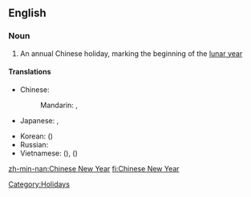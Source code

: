 ==English==
{{wikipedia}}
===Noun===
{{en-noun|sg=[[Chinese]] [[New Year]]}}

# An annual Chinese holiday, marking the beginning of the [[lunar year]]

====Translations====
{{trans-top|a Chinese holiday}}
* Chinese:
*: Mandarin: {{t|zh|春節|sc=Hani}},  {{t|zh|春节|tr=chūnjié|sc=Hani}}
* Japanese: {{t|ja|旧正月|tr=きゅうしょうがつ, kyūshōgatsu}}, {{t|ja|春節|tr=しゅんせつ, shunsetsu}}
{{trans-mid}}
* Korean: {{t|ko|춘절|tr=chunjeol|sc=Kore}} ({{t|ko|春節|sc=Kore}})
* Russian: {{t|ru|Китайский Новый год|m|tr=Kitájskij Nóvyj god|sc=Cyrl}}
* Vietnamese: {{t|vi|Tết Nguyên Đán|xs=Vietnamese}} ({{t|vi|節元旦|xs=Vietnamese}}), {{t|vi|Xuân tiết|xs=Vietnamese}} ({{t|vi|春節|xs=Vietnamese}})
{{trans-bottom}}

[[Category:Holidays]]

[[zh-min-nan:Chinese New Year]]
[[fi:Chinese New Year]]